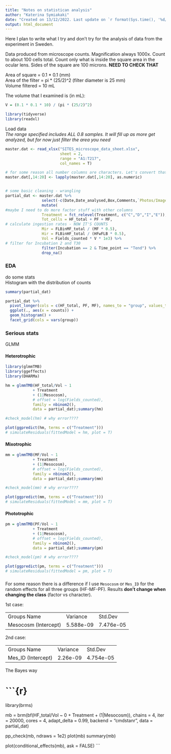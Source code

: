 ```yaml
---
title: "Notes on statistican analysis"
author: "Katerina Symiakaki"
date: "Created on 13/12/2022. Last update on `r format(Sys.time(), '%d/%m/%Y')`."
output: html_document
---
```


Here I plan to write what I try and don't try for the analysis of data from the experiment in Sweden.

Data produced from microscope counts. Magnification always 1000x. Count to about 100 cells total. Count only what is inside the square area in the ocular lens. Sides of the square are 100 microns. **NEED TO CHECK THAT**

Area of square = 0.1 \* 0.1 (mm)\
Area of the filter = pi \* (25/2)\^2 (filter diameter is 25 mm)\
Volume filtered = 10 mL

The volume that I examined is (in mL):

```r
V = (0.1 * 0.1 * 10) / (pi * (25/2)^2)
```

```r
library(tidyverse)
library(readxl)
```

Load data  
*The range specified includes ALL 0.8 samples. It will fill up as more get analyzed, but for now just filter the area you need*

```r
master.dat <- read_xlsx("SITES_microscope_data_sheet.xlsx", 
                        sheet = 2, 
                        range = "A1:T217", 
                        col_names = T)

# for some reason all number columns are characters. Let's convert that 
master.dat[,14:20] <- lapply(master.dat[,14:20], as.numeric)


# some basic cleaning - wrangling
partial_dat <- master.dat %>% 
                select(-c(Date,Date_analysed,Box,Comments,`Photos/ImageJ`)) %>% 
                mutate(
#maybe I need to do more factor stuff with other columns
                Treatment = fct_relevel(Treatment, c("C","D","I","E")),
                Tot_cells = HF_total + PF + MF,
# calculate ingestion rates - NOW IT'S COUNTS
                Mir = FLBinMF_total / (MF * 0.5),
                Hir = FLBinHF_total / (HFwFLB * 0.5),
                Vol = Fields_counted * V * 1e3) %>% 
# filter for Incubation 2 and T30 
                filter(Incubation == 2 & Time_point == "Tend") %>% 
                drop_na()

```

### EDA

do some stats\
Histogram with the distribution of counts

```r
summary(partial_dat)

partial_dat %>% 
  pivot_longer(cols = c(HF_total, PF, MF), names_to = "group", values_to = "counts") %>% 
  ggplot(., aes(x = counts)) + 
  geom_histogram() + 
  facet_grid(cols = vars(group))

```

### Serious stats {.tabset}

GLMM

#### Heterotrophic

```r

library(glmmTMB)
library(ggeffects)
library(DHARMa)

hm = glmmTMB(HF_total/Vol ~ 1
            + Treatment 
            + (1|Mesocosm),
            # offset = log(Fields_counted),
            family = nbinom2(),
            data = partial_dat);summary(hm)

#check_model(hm) # why error????

plot(ggpredict(hm, terms = c("Treatment")))
# simulateResiduals(fittedModel = hm, plot = T)

```


#### Mixotrophic

```r
mm = glmmTMB(MF/Vol ~ 1
            + Treatment 
            + (1|Mesocosm),
            # offset = log(Fields_counted),
            family = nbinom2(),
            data = partial_dat);summary(mm)

#check_model(mm) # why error????

plot(ggpredict(mm, terms = c("Treatment")))
# simulateResiduals(fittedModel = mm, plot = T)

```

#### Phototrophic

```r
pm = glmmTMB(PF/Vol ~ 1
            + Treatment 
            + (1|Mesocosm),
            # offset = log(Fields_counted),
            family = nbinom2(),
            data = partial_dat);summary(pm)

#check_model(pm) # why error????

plot(ggpredict(pm, terms = c("Treatment")))
# simulateResiduals(fittedModel = pm, plot = T)

```

###  {.unnumbered}

For some reason there is a difference if I use `Mesocosm` or `Mes_ID` for the random effects for all three groups (HF-MF-PF). Results **don't change when changing the class** (factor vs character).

1st case:

|                      |           |           |
|----------------------|-----------|-----------|
| Groups Name          | Variance  | Std.Dev   |
| Mesocosm (Intercept) | 5.588e-09 | 7.476e-05 |

2nd case:

|                    |          |           |
|--------------------|----------|-----------|
| Groups Name        | Variance | Std.Dev   |
| Mes_ID (Intercept) | 2.26e-09 | 4.754e-05 |

The Bayes way

# ```{r}
library(brms)

mb = brm(bf(HF_total/Vol ~ 0
            + Treatment 
            + (1|Mesocosm)),
         chains = 4,
         iter = 20000,
         cores = 4,
         adapt_delta = 0.99,
         backend = "cmdstanr", 
         data = partial_dat)

pp_check(mb, ndraws = 1e2)
plot(mb)
summary(mb)

plot(conditional_effects(mb), ask = FALSE)
```
